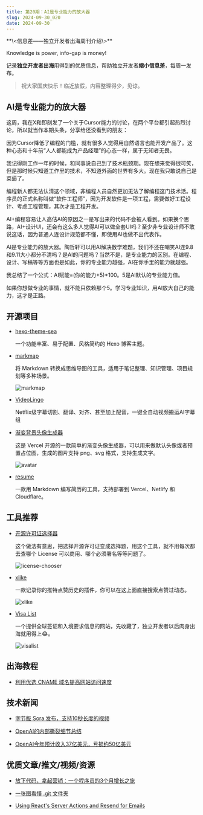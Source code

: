 ```yaml
---
title: 第20期：AI是专业能力的放大器
slug: 2024-09-30_020
date: 2024-09-30
---
```


<Aside>
**\<信息差——独立开发者出海周刊介绍\>**

Knowledge is power, info-gap is money!

记录**独立开发者出海**用得到的优质信息，帮助独立开发者**缩小信息差**，每周一发布。

</Aside>

> 祝大家国庆快乐！临近放假，内容整理得少，见谅。

## AI是专业能力的放大器

这周，我在X和即刻发了一个关于Cursor能力的讨论，在两个平台都引起热烈讨论，所以就当作本期头条，分享给还没看到的朋友：

因为Cursor降低了编程的门槛，就有很多人觉得用自然语言也能开发产品了。这种心态和十年前“人人都能成为产品经理”的心态一样，属于无知者无畏。

我记得刚工作一年的时候，和同事说自己到了技术瓶颈期。现在想来觉得很可笑，但是那时候只知道工作里的技术，不知道外面的世界有多大。现在我只敢说自己是菜逼了。

编程新人都无法认清这个领域，非编程人员自然更加无法了解编程这门技术活。程序员的正式名称叫做“软件工程师”，因为开发软件是一项工程，需要做好工程设计、考虑工程管理，其次才是工程开发。

AI+编程容易让人高估AI的原因之一是写出来的代码不会被人看到。如果换个思路，AI+设计UI，还会有这么多人觉得AI可以做全套UI吗？至少非专业设计师不敢说这话，因为普通人连设计规范都不懂，即使用AI也做不出代表作。

AI是专业能力的放大器。陶哲轩可以用AI解决数学难题，我们不还在嘲笑AI连9.8和9.11大小都分不清吗？是AI的问题吗？当然不是，是专业能力的区别。在编程、设计、写稿等等方面也是如此，你的专业能力越强，AI在你手里的能力就越强。

我总结了一个公式：AI赋能=(你的能力+5)*100。5是AI默认的专业能力值。

如果你想做专业的事情，就不能只依赖那个5。学习专业知识，用AI放大自己的能力，这才是正路。

## 开源项目

- [hexo-theme-sea](https://github.com/hai-zou/hexo-theme-sea)

  一个功能丰富、易于配置、风格简约的 Hexo 博客主题。

- [markmap](https://github.com/markmap/markmap)

  将 Markdown 转换成思维导图的工具，适用于笔记整理、知识管理、项目规划等多种场景。

  ![markmap](/assets/020/markmap.webp)

- [VideoLingo](https://github.com/Huanshere/VideoLingo)

  Netflix级字幕切割、翻译、对齐、甚至加上配音，一键全自动视频搬运AI字幕组

- [渐变背景头像生成器](https://github.com/vercel/avatar)

  这是 Vercel 开源的一款简单的渐变头像生成器，可以用来做默认头像或者预置占位图，生成的图片支持 png、svg 格式，支持生成文字。

  ![avatar](/assets/020/avatar.webp)

- [resume](https://github.com/Dunqing/resume)

  一款用 Markdown 编写简历的工具，支持部署到 Vercel、Netlify 和 Cloudflare。


## 工具推荐

- [开源许可证选择器](https://open-source-license-chooser.toolsnav.top/zh/)

  这个做法有意思，把选择开源许可证变成选择题，用这个工具，就不用每次都去查哪个 License 可以商用、哪个必须署名等等问题了。

  ![license-chooser](/assets/020/license-chooser.webp)

- [xlike](https://xlike.pro/)

  一款记录你的推特点赞历史的插件，你可以在这上面直接搜索点赞过动态。

  ![xlike](/assets/020/xlike.webp)

- [Visa List](https://visalist.io/)

  一个提供全球签证和入境要求信息的网站，先收藏了，独立开发者以后肉身出海就用得上😂。

  ![visalist](/assets/020/visalist.webp)


## 出海教程

- [利用优选 CNAME 域名提高网站访问速度](https://www.igeekbb.com/2024/09/26/cloudflare-saas/)


## 技术新闻

- [字节版 Sora 发布，支持10秒长度的视频](https://mp.weixin.qq.com/s/xugVkTQaUhi59kqNIj4H3w)

- [OpenAI的内部撕裂细节总结](https://web.okjike.com/originalPost/66f7f2572cacf9416a4ba4e9)

- [OpenAI今年预计收入37亿美元，亏损约50亿美元](https://www.cnbc.com/2024/09/27/openai-sees-5-billion-loss-this-year-on-3point7-billion-in-revenue.html)


## 优质文章/推文/视频/资源

- [放下代码，拿起营销：一个程序员的3个月增长之旅](https://x.com/desmondhth/status/1824450807162700262)

- [一张图看懂 .git 文件夹](https://wizardzines.com/comics/inside-git/)

- [Using React's Server Actions and Resend for Emails](https://www.webscope.io/blog/server-actions-resend)

